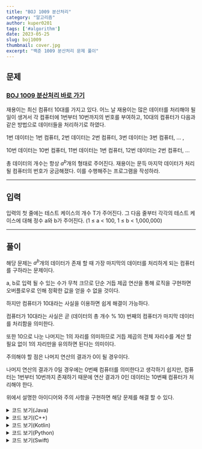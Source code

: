 ```yaml
---
title: "BOJ 1009 분산처리"
category: "알고리즘"
author: kuper0201
tags: ['#algorithm']
date: 2023-05-25
slug: boj1009
thumbnail: cover.jpg
excerpt: "백준 1009 분산처리 문제 풀이"
---
```



## 문제

### <a href="https://boj.kr/1009" target="_blank">BOJ 1009 분산처리 바로 가기</a>

재용이는 최신 컴퓨터 10대를 가지고 있다. 어느 날 재용이는 많은 데이터를 처리해야 될 일이 생겨서 각 컴퓨터에 1번부터 10번까지의 번호를 부여하고, 10대의 컴퓨터가 다음과 같은 방법으로 데이터들을 처리하기로 하였다.

1번 데이터는 1번 컴퓨터, 2번 데이터는 2번 컴퓨터, 3번 데이터는 3번 컴퓨터, ... ,

10번 데이터는 10번 컴퓨터, 11번 데이터는 1번 컴퓨터, 12번 데이터는 2번 컴퓨터, ...

총 데이터의 개수는 항상 $a^{b}$개의 형태로 주어진다. 재용이는 문득 마지막 데이터가 처리될 컴퓨터의 번호가 궁금해졌다. 이를 수행해주는 프로그램을 작성하라.

---

## 입력

입력의 첫 줄에는 테스트 케이스의 개수 T가 주어진다. 그 다음 줄부터 각각의 테스트 케이스에 대해 정수 a와 b가 주어진다. (1 ≤ a < 100, 1 ≤ b < 1,000,000)

---

## 풀이

해당 문제는 $a^{b}$개의 데이터가 존재 할 때 가장 마지막의 데이터를 처리하게 되는 컴퓨터를 구하라는 문제이다.

a, b로 입력 될 수 있는 수가 무척 크므로 단순 거듭 제곱 연산을 통해 로직을 구현하면 오버플로우로 인해 정확한 값을 얻을 수 없을 것이다.

하지만 컴퓨터가 10대라는 사실을 이용하면 쉽게 해결이 가능하다.

컴퓨터가 10대라는 사실은 곧 (데이터의 총 개수 % 10) 번째의 컴퓨터가 마지막 데이터를 처리함을 의미한다.

또한 10으로 나눈 나머지는 1의 자리를 의미하므로 거듭 제곱의 전체 자리수를 계산 할 필요 없이 1의 자리만을 유의하면 된다는 의미이다.

주의해야 할 점은 나머지 연산의 결과가 0이 될 경우이다.

나머지 연산의 결과가 0일 경우에는 0번째 컴퓨터를 의미한다고 생각하기 쉽지만, 컴퓨터는 1번부터 10번까지 존재하기 때문에 연산 결과가 0인 데이터는 10번째 컴퓨터가 처리해야 한다.

위에서 설명한 아이디어와 주의 사항을 구현하면 해당 문제를 해결 할 수 있다.

<details markdown="1">
<summary>코드 보기(Java)</summary>

```javascript
import java.io.*;

class Main {
    public static void main(String[] args) throws Exception {
        BufferedReader br = new BufferedReader(new InputStreamReader(System.in));
        StringBuilder sb = new StringBuilder();

        // 테스트 케이스 개수 입력
        int T = Integer.parseInt(br.readLine());
        for(int i = 0; i < T; i++) {
            // a, b 입력
            String[] s = br.readLine().split(" ");
            int a = Integer.parseInt(s[0]);
            int b = Integer.parseInt(s[1]);

            int res = 1;
            for(int j = 0; j < b; j++) {
                res *= a; // 거듭제곱
                res %= 10; // 1의 자리만 남기기
            }

            if(res == 0) sb.append("10\n"); // 0일 경우 10번 컴퓨터가 처리
            else sb.append(res +"\n"); // 나머지는 res번 컴퓨터가 처리
        }

        System.out.println(sb);
    }
}
```
</details>

<details markdown="1">
<summary>코드 보기(C++)</summary>

```cpp
#include <iostream>

#define fastio ios_base::sync_with_stdio(false); cin.tie(nullptr); cout.tie(nullptr)
#define endl '\n'

using namespace std;

int main() {
    fastio;
    
    // 테스트 케이스 개수 입력
    int T;
    cin >> T;
    
    for(int i = 0; i < T; i++) {
        // a, b 입력
        int a, b;
        cin >> a >> b;
        
        int res = 1;
        for(int j = 0; j < b; j++) {
            res *= a; // 거듭제곱
            res %= 10; // 1의 자리만 남기기
        }

        if(res == 0) cout << "10" << endl; // 0일 경우 10번 컴퓨터가 처리
        else cout << res << endl; // 나머지는 res번 컴퓨터가 처리
    }
    
    return 0;
}
```
</details>

<details markdown="1">
<summary>코드 보기(Kotlin)</summary>

```javascript
fun main(args: Array<String>) = with(System.`in`.bufferedReader()) {
    // 테스트 케이스 개수 입력
    var T = readLine().toInt()
    
    for(i in 0 until T) {
        // a, b 입력
        var s = readLine().split(" ")
        var a = s[0].toInt()
        var b = s[1].toInt()

        var res = 1
        for(j in 0 until b) {
            res *= a // 거듭제곱
            res %= 10 // 1의 자리만 남기기
        }
        
        if(res == 0) println("10") // 0일 경우 10번 컴퓨터가 처리
        else println(res) // 나머지는 res번 컴퓨터가 처리
    }
}
```
</details>

<details markdown="1">
<summary>코드 보기(Python)</summary>

```python
from sys import stdin

def main():
    # 테스트 케이스 개수 입력
    T = int(stdin.readline())

    for i in range(0, T):
        # a, b 입력
        s = stdin.readline().split(" ")
        a = int(s[0])
        b = int(s[1])

        res = 1
        for j in range(0, b):
            res *= a # 거듭제곱
            res %= 10 # 1의 자리만 남기기

        if res == 0:
            print("10") # 0일 경우 10번 컴퓨터가 처리
        else:
            print(res) # 나머지는 res번 컴퓨터가 처리

if __name__ == "__main__":
    main()
```
</details>

<details markdown="1">
<summary>코드 보기(Swift)</summary>

```cpp
import Foundation

func main() {
    // 테스트 케이스 개수 입력
    var T = Int(readLine()!)!
    
    for i in 0..<T {
        // a, b 입력
        var s = readLine()!.split(separator: " ")
        var a = Int(s[0])!
        var b = Int(s[1])!

        var res = 1
        for j in 0..<b {
            res *= a // 거듭제곱
            res %= 10 // 1의 자리만 남기기
        }
        
        if(res == 0) {
            print("10") // 0일 경우 10번 컴퓨터가 처리
        } else {
            print(res) // 나머지는 res번 컴퓨터가 처리
        }
    }
}

main()
```
</details>